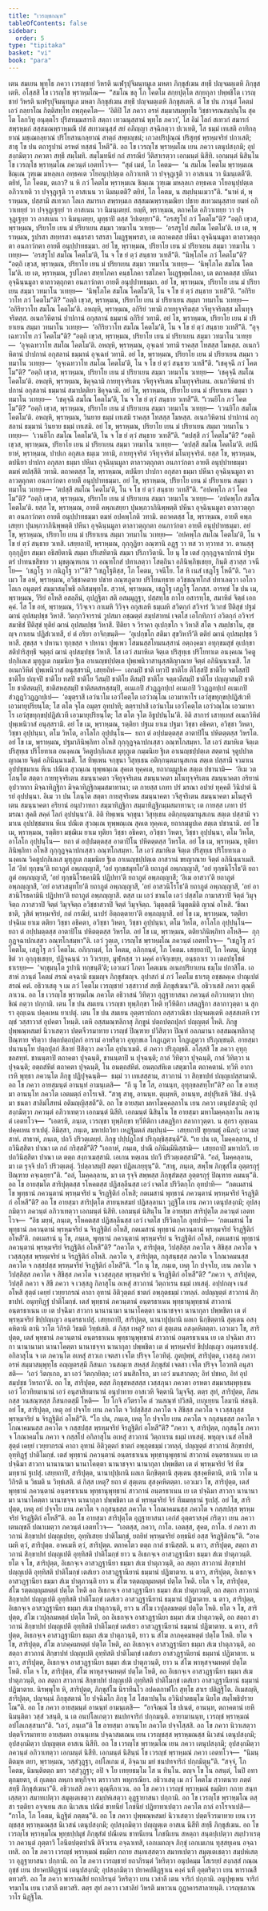 ```yaml
---
title: "เวรญฺชกณฺฑ"
tableOfContents: false
sidebar:
  order: 5
type: "tipitaka"
basket: "vi"
book: "para"
---
```



<DynamicBreadcrumb />

<Division number="1" book="para">

<Paragraph number="2" book="para">
เตน สมเยน พุทฺโธ ภควา เวรญฺชายํ วิหรติ นเฬรุปุจิมนฺทมูเล มหตา ภิกฺขุสํเฆน สทฺธึ ปญฺจมตฺเตหิ ภิกฺขุสเตหิ. อโสฺสสิ โข เวรญฺโช พฺราหฺมโณ—  “สมโณ ขลุ โภ โคตโม สกฺยปุตฺโต สกฺยกุลา ปพฺพชิโต เวรญฺชายํ วิหรติ นเฬรุปุจิมนฺทมูเล มหตา ภิกฺขุสํเฆน สทฺธึ ปญฺจมตฺเตหิ ภิกฺขุสเตหิ. ตํ โข ปน ภวนฺตํ โคตมํ เอวํ กลฺยาโณ กิตฺติสทฺโท อพฺภุคฺคโต—  ‘อิติปิ โส ภควา อรหํ สมฺมาสมฺพุทฺโธ วิชฺชาจรณสมฺปนฺโน สุคโต โลกวิทู อนุตฺตโร ปุริสทมฺมสารถิ สตฺถา เทวมนุสฺสานํ พุทฺโธ ภควา’, โส อิมํ โลกํ สเทวกํ สมารกํ สพฺรหฺมกํ สสฺสมณพฺราหฺมณึ ปชํ สเทวมนุสฺสํ สยํ อภิญฺญา สจฺฉิกตฺวา ปเวเทติ, โส ธมฺมํ เทเสติ อาทิกลฺยาณํ มชฺเฌกลฺยาณํ ปริโยสานกลฺยาณํ สาตฺถํ สพฺยญฺชนํ; เกวลปริปุณฺณํ ปริสุทฺธํ พฺรหฺมจริยํ ปกาเสติ; สาธุ โข ปน ตถารูปานํ อรหตํ ทสฺสนํ โหตี”ติ.
</Paragraph>

</Division>
<Division number="2" book="para">

<Paragraph number="3" book="para">
อถ โข เวรญฺโช พฺราหฺมโณ เยน ภควา เตนุปสงฺกมิ; อุปสงฺกมิตฺวา ภควตา สทฺธึ สมฺโมทิ. สมฺโมทนียํ กถํ สารณียํ วีติสาเรตฺวา เอกมนฺตํ นิสีทิ. เอกมนฺตํ นิสินฺโน โข เวรญฺโช พฺราหฺมโณ ภควนฺตํ เอตทโวจ—  “สุตํ เมตํ, โภ โคตม—  ‘น สมโณ โคตโม พฺราหฺมเณ ชิณฺเณ วุฑฺเฒ มหลฺลเก อทฺธคเต วโยอนุปฺปตฺเต อภิวาเทติ วา ปจฺจุฏฺเฐติ วา อาสเนน วา นิมนฺเตตี’ติ. ตยิทํ, โภ โคตม, ตเถว? น หิ ภวํ โคตโม พฺราหฺมเณ ชิณฺเณ วุฑฺเฒ มหลฺลเก อทฺธคเต วโยอนุปฺปตฺเต อภิวาเทติ วา ปจฺจุฏฺเฐติ วา อาสเนน วา นิมนฺเตติ? ตยิทํ, โภ โคตม, น สมฺปนฺนเมวา”ติ.
</Paragraph>

<Paragraph number="4" book="para">
“นาหํ ตํ, พฺราหฺมณ, ปสฺสามิ สเทวเก โลเก สมารเก สพฺรหฺมเก สสฺสมณพฺราหฺมณิยา ปชาย สเทวมนุสฺสาย ยมหํ อภิวาเทยฺยํ วา ปจฺจุฏฺเฐยฺยํ วา อาสเนน วา นิมนฺเตยฺยํ. ยญฺหิ, พฺราหฺมณ, ตถาคโต อภิวาเทยฺย วา ปจฺจุฏฺเฐยฺย วา อาสเนน วา นิมนฺเตยฺย, มุทฺธาปิ ตสฺส วิปเตยฺยา”ติ.
</Paragraph>

</Division>
<Division number="3" book="para">

<Paragraph number="5" book="para">
“อรสรูโป ภวํ โคตโม”ติ? “อตฺถิ เขฺวส, พฺราหฺมณ, ปริยาโย เยน มํ ปริยาเยน สมฺมา วทมาโน วเทยฺย—  ‘อรสรูโป สมโณ โคตโม’ติ. เย เต, พฺราหฺมณ, รูปรสา สทฺทรสา คนฺธรสา รสรสา โผฏฺฐพฺพรสา, เต ตถาคตสฺส ปหีนา อุจฺฉินฺนมูลา ตาลาวตฺถุกตา อนภาวํกตา อายตึ อนุปฺปาทธมฺมา. อยํ โข, พฺราหฺมณ, ปริยาโย เยน มํ ปริยาเยน สมฺมา วทมาโน วเทยฺย—  ‘อรสรูโป สมโณ โคตโม’ติ, โน จ โข ยํ ตฺวํ สนฺธาย วเทสี”ติ.
</Paragraph>

</Division>
<Division number="4" book="para">

<Paragraph number="6" book="para">
“นิพฺโภโค ภวํ โคตโม”ติ? “อตฺถิ เขฺวส, พฺราหฺมณ, ปริยาโย เยน มํ ปริยาเยน สมฺมา วทมาโน วเทยฺย—  ‘นิพฺโภโค สมโณ โคตโม’ติ. เย เต, พฺราหฺมณ, รูปโภคา สทฺทโภคา คนฺธโภคา รสโภคา โผฏฺฐพฺพโภคา, เต ตถาคตสฺส ปหีนา อุจฺฉินฺนมูลา ตาลาวตฺถุกตา อนภาวํกตา อายตึ อนุปฺปาทธมฺมา. อยํ โข, พฺราหฺมณ, ปริยาโย เยน มํ ปริยาเยน สมฺมา วทมาโน วเทยฺย—  ‘นิพฺโภโค สมโณ โคตโม’ติ, โน จ โข ยํ ตฺวํ สนฺธาย วเทสี”ติ.
</Paragraph>

</Division>
<Division number="5" book="para">

<Paragraph number="7" book="para">
“อกิริยวาโท ภวํ โคตโม”ติ? “อตฺถิ เขฺวส, พฺราหฺมณ, ปริยาโย เยน มํ ปริยาเยน สมฺมา วทมาโน วเทยฺย—  ‘อกิริยวาโท สมโณ โคตโม’ติ. อหญฺหิ, พฺราหฺมณ, อกิริยํ วทามิ กายทุจฺจริตสฺส วจีทุจฺจริตสฺส มโนทุจฺจริตสฺส. อเนกวิหิตานํ ปาปกานํ อกุสลานํ ธมฺมานํ อกิริยํ วทามิ. อยํ โข, พฺราหฺมณ, ปริยาโย เยน มํ ปริยาเยน สมฺมา วทมาโน วเทยฺย—  ‘อกิริยวาโท สมโณ โคตโม’ติ, โน จ โข ยํ ตฺวํ สนฺธาย วเทสี”ติ.
</Paragraph>

</Division>
<Division number="6" book="para">

<Paragraph number="8" book="para">
“อุจฺเฉทวาโท ภวํ โคตโม”ติ? “อตฺถิ เขฺวส, พฺราหฺมณ, ปริยาโย เยน มํ ปริยาเยน สมฺมา วทมาโน วเทยฺย—  ‘อุจฺเฉทวาโท สมโณ โคตโม’ติ. อหญฺหิ, พฺราหฺมณ, อุจฺเฉทํ วทามิ ราคสฺส โทสสฺส โมหสฺส. อเนกวิหิตานํ ปาปกานํ อกุสลานํ ธมฺมานํ อุจฺเฉทํ วทามิ. อยํ โข, พฺราหฺมณ, ปริยาโย เยน มํ ปริยาเยน สมฺมา วทมาโน วเทยฺย—  ‘อุจฺเฉทวาโท สมโณ โคตโม’ติ, โน จ โข ยํ ตฺวํ สนฺธาย วเทสี”ติ.
</Paragraph>

</Division>
<Division number="7" book="para">

<Paragraph number="9" book="para">
“เชคุจฺฉี ภวํ โคตโม”ติ? “อตฺถิ เขฺวส, พฺราหฺมณ, ปริยาโย เยน มํ ปริยาเยน สมฺมา วทมาโน วเทยฺย—  ‘เชคุจฺฉี สมโณ โคตโม’ติ. อหญฺหิ, พฺราหฺมณ, ชิคุจฺฉามิ กายทุจฺจริเตน วจีทุจฺจริเตน มโนทุจฺจริเตน. อเนกวิหิตานํ ปาปกานํ อกุสลานํ ธมฺมานํ สมาปตฺติยา ชิคุจฺฉามิ. อยํ โข, พฺราหฺมณ, ปริยาโย เยน มํ ปริยาเยน สมฺมา วทมาโน วเทยฺย—  ‘เชคุจฺฉี สมโณ โคตโม’ติ, โน จ โข ยํ ตฺวํ สนฺธาย วเทสี”ติ.
</Paragraph>

</Division>
<Division number="8" book="para">

<Paragraph number="10" book="para">
“เวนยิโก ภวํ โคตโม”ติ? “อตฺถิ เขฺวส, พฺราหฺมณ, ปริยาโย เยน มํ ปริยาเยน สมฺมา วทมาโน วเทยฺย—  ‘เวนยิโก สมโณ โคตโม’ติ. อหญฺหิ, พฺราหฺมณ, วินยาย ธมฺมํ เทเสมิ ราคสฺส โทสสฺส โมหสฺส. อเนกวิหิตานํ ปาปกานํ อกุสลานํ ธมฺมานํ วินยาย ธมฺมํ เทเสมิ. อยํ โข, พฺราหฺมณ, ปริยาโย เยน มํ ปริยาเยน สมฺมา วทมาโน วเทยฺย—  ‘เวนยิโก สมโณ โคตโม’ติ, โน จ โข ยํ ตฺวํ สนฺธาย วเทสี”ติ.
</Paragraph>

</Division>
<Division number="9" book="para">

<Paragraph number="11" book="para">
“ตปสฺสี ภวํ โคตโม”ติ? “อตฺถิ เขฺวส, พฺราหฺมณ, ปริยาโย เยน มํ ปริยาเยน สมฺมา วทมาโน วเทยฺย—  ‘ตปสฺสี สมโณ โคตโม’ติ. ตปนียาหํ, พฺราหฺมณ, ปาปเก อกุสเล ธมฺเม วทามิ, กายทุจฺจริตํ วจีทุจฺจริตํ มโนทุจฺจริตํ. ยสฺส โข, พฺราหฺมณ, ตปนียา ปาปกา อกุสลา ธมฺมา ปหีนา อุจฺฉินฺนมูลา ตาลาวตฺถุกตา อนภาวํกตา อายตึ อนุปฺปาทธมฺมา ตมหํ ตปสฺสีติ วทามิ. ตถาคตสฺส โข, พฺราหฺมณ, ตปนียา ปาปกา อกุสลา ธมฺมา ปหีนา อุจฺฉินฺนมูลา ตาลาวตฺถุกตา อนภาวํกตา อายตึ อนุปฺปาทธมฺมา. อยํ โข, พฺราหฺมณ, ปริยาโย เยน มํ ปริยาเยน สมฺมา วทมาโน วเทยฺย—  ‘ตปสฺสี สมโณ โคตโม’ติ, โน จ โข ยํ ตฺวํ สนฺธาย วเทสี”ติ.
</Paragraph>

</Division>
<Division number="10" book="para">

<Paragraph number="12" book="para">
“อปคพฺโภ ภวํ โคตโม”ติ? “อตฺถิ เขฺวส, พฺราหฺมณ, ปริยาโย เยน มํ ปริยาเยน สมฺมา วทมาโน วเทยฺย—  ‘อปคพฺโภ สมโณ โคตโม’ติ. ยสฺส โข, พฺราหฺมณ, อายตึ คพฺภเสยฺยา ปุนพฺภวาภินิพฺพตฺติ ปหีนา อุจฺฉินฺนมูลา ตาลาวตฺถุกตา อนภาวํกตา อายตึ อนุปฺปาทธมฺมา ตมหํ อปคพฺโภติ วทามิ. ตถาคตสฺส โข, พฺราหฺมณ, อายตึ คพฺภเสยฺยา ปุนพฺภวาภินิพฺพตฺติ ปหีนา อุจฺฉินฺนมูลา ตาลาวตฺถุกตา อนภาวํกตา อายตึ อนุปฺปาทธมฺมา. อยํ โข, พฺราหฺมณ, ปริยาโย เยน มํ ปริยาเยน สมฺมา วทมาโน วเทยฺย—  ‘อปคพฺโภ สมโณ โคตโม’ติ, โน จ โข ยํ ตฺวํ สนฺธาย วเทสิ.
</Paragraph>

</Division>
<Division number="11" book="para">

<Paragraph number="13" book="para">
เสยฺยถาปิ, พฺราหฺมณ, กุกฺกุฏิยา อณฺฑานิ อฏฺฐ วา ทส วา ทฺวาทส วา. ตานสฺสุ กุกฺกุฏิยา สมฺมา อธิสยิตานิ สมฺมา ปริเสทิตานิ สมฺมา ปริภาวิตานิ. โย นุ โข เตสํ กุกฺกุฏจฺฉาปกานํ ปฐมตรํ ปาทนขสิขาย วา มุขตุณฺฑเกน วา อณฺฑโกสํ ปทาเลตฺวา โสตฺถินา อภินิพฺภิชฺเชยฺย, กินฺติ สฺวาสฺส วจนีโย—  ‘เชฏฺโฐ วา กนิฏฺโฐ วา’”ติ? “เชฏฺโฐติสฺส, โภ โคตม, วจนีโย. โส หิ เนสํ เชฏฺโฐ โหตี”ติ. “เอวเมว โข อหํ, พฺราหฺมณ, อวิชฺชาคตาย ปชาย อณฺฑภูตาย ปริโยนทฺธาย อวิชฺชณฺฑโกสํ ปทาเลตฺวา เอโกว โลเก อนุตฺตรํ สมฺมาสมฺโพธึ อภิสมฺพุทฺโธ. สฺวาหํ, พฺราหฺมณ, เชฏฺโฐ เสฏฺโฐ โลกสฺส.
</Paragraph>

<Paragraph number="14" book="para">
อารทฺธํ โข ปน เม, พฺราหฺมณ, วีริยํ อโหสิ อสลฺลีนํ, อุปฏฺฐิตา สติ อสมฺมุฏฺฐา, ปสฺสทฺโธ กาโย อสารทฺโธ, สมาหิตํ จิตฺตํ เอกคฺคํ. โส โข อหํ, พฺราหฺมณ, วิวิจฺเจว กาเมหิ วิวิจฺจ อกุสเลหิ ธมฺเมหิ สวิตกฺกํ สวิจารํ วิเวกชํ ปีติสุขํ ปฐมํ ฌานํ อุปสมฺปชฺช วิหาสึ. วิตกฺกวิจารานํ วูปสมา อชฺฌตฺตํ สมฺปสาทนํ เจตโส เอโกทิภาวํ อวิตกฺกํ อวิจารํ สมาธิชํ ปีติสุขํ ทุติยํ ฌานํ อุปสมฺปชฺช วิหาสึ. ปีติยา จ วิราคา อุเปกฺขโก จ วิหาสึ สโต จ สมฺปชาโน, สุขญฺจ กาเยน ปฏิสํเวเทสึ, ยํ ตํ อริยา อาจิกฺขนฺติ—  ‘อุเปกฺขโก สติมา สุขวิหารี’ติ ตติยํ ฌานํ อุปสมฺปชฺช วิหาสึ. สุขสฺส จ ปหานา ทุกฺขสฺส จ ปหานา ปุพฺเพว โสมนสฺสโทมนสฺสานํ อตฺถงฺคมา อทุกฺขมสุขํ อุเปกฺขาสติปาริสุทฺธึ จตุตฺถํ ฌานํ อุปสมฺปชฺช วิหาสึ.
</Paragraph>

</Division>
<Division number="12" book="para">

<Paragraph number="15" book="para">
โส เอวํ สมาหิเต จิตฺเต ปริสุทฺเธ ปริโยทาเต อนงฺคเณ วิคตูปกฺกิเลเส มุทุภูเต กมฺมนิเย ฐิเต อาเนญฺชปฺปตฺเต ปุพฺเพนิวาสานุสฺสติญาณาย จิตฺตํ อภินินฺนาเมสึ. โส อเนกวิหิตํ ปุพฺเพนิวาสํ อนุสฺสรามิ, เสยฺยถิทํ—  เอกมฺปิ ชาตึ เทฺวปิ ชาติโย ติโสฺสปิ ชาติโย จตโสฺสปิ ชาติโย ปญฺจปิ ชาติโย ทสปิ ชาติโย วีสมฺปิ ชาติโย ตึสมฺปิ ชาติโย จตฺตาลีสมฺปิ ชาติโย ปญฺญาสมฺปิ ชาติโย ชาติสตมฺปิ, ชาติสหสฺสมฺปิ ชาติสตสหสฺสมฺปิ, อเนเกปิ สํวฏฺฏกปฺเป อเนเกปิ วิวฏฺฏกปฺเป อเนเกปิ สํวฏฺฏวิวฏฺฏกปฺเป—  ‘อมุตฺราสึ เอวํนาโม เอวํโคตฺโต เอวํวณฺโณ เอวมาหาโร เอวํสุขทุกฺขปฺปฏิสํเวที เอวมายุปริยนฺโต; โส ตโต จุโต อมุตฺร อุทปาทึ; ตตฺราปาสึ เอวํนาโม เอวํโคตฺโต เอวํวณฺโณ เอวมาหาโร เอวํสุขทุกฺขปฺปฏิสํเวที เอวมายุปริยนฺโต; โส ตโต จุโต อิธูปปนฺโน’ติ. อิติ สาการํ เสาทฺเทสํ อเนกวิหิตํ ปุพฺเพนิวาสํ อนุสฺสรามิ. อยํ โข เม, พฺราหฺมณ, รตฺติยา ปฐเม ยาเม ปฐมา วิชฺชา อธิคตา, อวิชฺชา วิหตา, วิชฺชา อุปฺปนฺนา, ตโม วิหโต, อาโลโก อุปฺปนฺโน—  ยถา ตํ อปฺปมตฺตสฺส อาตาปิโน ปหิตตฺตสฺส วิหรโต. อยํ โข เม, พฺราหฺมณ, ปฐมาภินิพฺภิทา อโหสิ กุกฺกุฏจฺฉาปกเสฺสว อณฺฑโกสมฺหา.
</Paragraph>

</Division>
<Division number="13" book="para">

<Paragraph number="16" book="para">
โส เอวํ สมาหิเต จิตฺเต ปริสุทฺเธ ปริโยทาเต อนงฺคเณ วิคตูปกฺกิเลเส มุทุภูเต กมฺมนิเย ฐิเต อาเนญฺชปฺปตฺเต สตฺตานํ จุตูปปาตญาณาย จิตฺตํ อภินินฺนาเมสึ. โส ทิพฺเพน จกฺขุนา วิสุทฺเธน อติกฺกนฺตมานุสเกน สตฺเต ปสฺสามิ จวมาเน อุปปชฺชมาเน หีเน ปณีเต สุวณฺเณ ทุพฺพณฺเณ สุคเต ทุคฺคเต, ยถากมฺมูปเค สตฺเต ปชานามิ—  ‘อิเม วต โภนฺโต สตฺตา กายทุจฺจริเตน สมนฺนาคตา วจีทุจฺจริเตน สมนฺนาคตา มโนทุจฺจริเตน สมนฺนาคตา อริยานํ อุปวาทกา มิจฺฉาทิฏฺฐิกา มิจฺฉาทิฏฺฐิกมฺมสมาทานา; เต กายสฺส เภทา ปรํ มรณา อปายํ ทุคฺคตึ วินิปาตํ นิรยํ อุปปนฺนา. อิเม วา ปน โภนฺโต สตฺตา กายสุจริเตน สมนฺนาคตา วจีสุจริเตน สมนฺนาคตา มโนสุจริเตน สมนฺนาคตา อริยานํ อนุปวาทกา สมฺมาทิฏฺฐิกา สมฺมาทิฏฺฐิกมฺมสมาทานา; เต กายสฺส เภทา ปรํ มรณา สุคตึ สคฺคํ โลกํ อุปปนฺนา’ติ. อิติ ทิพฺเพน จกฺขุนา วิสุทฺเธน อติกฺกนฺตมานุสเกน สตฺเต ปสฺสามิ จวมาเน อุปปชฺชมาเน หีเน ปณีเต สุวณฺเณ ทุพฺพณฺเณ สุคเต ทุคฺคเต, ยถากมฺมูปเค สตฺเต ปชานามิ. อยํ โข เม, พฺราหฺมณ, รตฺติยา มชฺฌิเม ยาเม ทุติยา วิชฺชา อธิคตา, อวิชฺชา วิหตา, วิชฺชา อุปฺปนฺนา, ตโม วิหโต, อาโลโก อุปฺปนฺโน—  ยถา ตํ อปฺปมตฺตสฺส อาตาปิโน ปหิตตฺตสฺส วิหรโต. อยํ โข เม, พฺราหฺมณ, ทุติยาภินิพฺภิทา อโหสิ กุกฺกุฏจฺฉาปกเสฺสว อณฺฑโกสมฺหา.
</Paragraph>

</Division>
<Division number="14" book="para">

<Paragraph number="17" book="para">
โส เอวํ สมาหิเต จิตฺเต ปริสุทฺเธ ปริโยทาเต อนงฺคเณ วิคตูปกฺกิเลเส มุทุภูเต กมฺมนิเย ฐิเต อาเนญฺชปฺปตฺเต อาสวานํ ขยญาณาย จิตฺตํ อภินินฺนาเมสึ. โส ‘อิทํ ทุกฺขนฺ’ติ ยถาภูตํ อพฺภญฺญาสึ, ‘อยํ ทุกฺขสมุทโย’ติ ยถาภูตํ อพฺภญฺญาสึ, ‘อยํ ทุกฺขนิโรโธ’ติ ยถาภูตํ อพฺภญฺญาสึ, ‘อยํ ทุกฺขนิโรธคามินี ปฏิปทา’ติ ยถาภูตํ อพฺภญฺญาสึ; ‘อิเม อาสวา’ติ ยถาภูตํ อพฺภญฺญาสึ, ‘อยํ อาสวสมุทโย’ติ ยถาภูตํ อพฺภญฺญาสึ, ‘อยํ อาสวนิโรโธ’ติ ยถาภูตํ อพฺภญฺญาสึ, ‘อยํ อาสวนิโรธคามินี ปฏิปทา’ติ ยถาภูตํ อพฺภญฺญาสึ. ตสฺส เม เอวํ ชานโต เอวํ ปสฺสโต กามาสวาปิ จิตฺตํ วิมุจฺจิตฺถ ภวาสวาปิ จิตฺตํ วิมุจฺจิตฺถ อวิชฺชาสวาปิ จิตฺตํ วิมุจฺจิตฺถ. วิมุตฺตสฺมึ วิมุตฺตมิติ ญาณํ อโหสิ. ‘ขีณา ชาติ, วุสิตํ พฺรหฺมจริยํ, กตํ กรณียํ, นาปรํ อิตฺถตฺตายา’ติ อพฺภญฺญาสึ. อยํ โข เม, พฺราหฺมณ, รตฺติยา ปจฺฉิเม ยาเม ตติยา วิชฺชา อธิคตา, อวิชฺชา วิหตา, วิชฺชา อุปฺปนฺนา, ตโม วิหโต, อาโลโก อุปฺปนฺโน—  ยถา ตํ อปฺปมตฺตสฺส อาตาปิโน ปหิตตฺตสฺส วิหรโต. อยํ โข เม, พฺราหฺมณ, ตติยาภินิพฺภิทา อโหสิ—  กุกฺกุฏจฺฉาปกเสฺสว อณฺฑโกสมฺหา”ติ.
</Paragraph>

</Division>
<Division number="15" book="para">

<Paragraph number="18" book="para">
เอวํ วุตฺเต, เวรญฺโช พฺราหฺมโณ ภควนฺตํ เอตทโวจ—  “เชฏฺโฐ ภวํ โคตโม, เสฏฺโฐ ภวํ โคตโม. อภิกฺกนฺตํ, โภ โคตม, อภิกฺกนฺตํ, โภ โคตม. เสยฺยถาปิ, โภ โคตม, นิกฺกุชฺชิตํ วา อุกฺกุชฺเชยฺย, ปฏิจฺฉนฺนํ วา วิวเรยฺย, มูฬฺหสฺส วา มคฺคํ อาจิกฺเขยฺย, อนฺธกาเร วา เตลปชฺโชตํ ธาเรยฺย—  ‘จกฺขุมนฺโต รูปานิ ทกฺขนฺตี’ติ; เอวเมวํ โภตา โคตเมน อเนกปริยาเยน ธมฺโม ปกาสิโต. เอสาหํ ภวนฺตํ โคตมํ สรณํ คจฺฉามิ ธมฺมญฺจ ภิกฺขุสํฆญฺจ. อุปาสกํ มํ ภวํ โคตโม ธาเรตุ อชฺชตคฺเค ปาณุเปตํ สรณํ คตํ. อธิวาเสตุ จ เม ภวํ โคตโม เวรญฺชายํ วสฺสาวาสํ สทฺธึ ภิกฺขุสํเฆนา”ติ. อธิวาเสสิ ภควา ตุณฺหีภาเวน. อถ โข เวรญฺโช พฺราหฺมโณ ภควโต อธิวาสนํ วิทิตฺวา อุฏฺฐายาสนา ภควนฺตํ อภิวาเทตฺวา ปทกฺขิณํ กตฺวา ปกฺกามิ.
</Paragraph>

</Division>
<Division number="16" book="para">

<Paragraph number="19" book="para">
เตน โข ปน สมเยน เวรญฺชา ทุพฺภิกฺขา โหติ ทฺวีหิติกา เสตฏฺฐิกา สลากาวุตฺตา น สุกรา อุญฺเฉน ปคฺคเหน ยาเปตุํ. เตน โข ปน สมเยน อุตฺตราปถกา อสฺสวาณิชา ปญฺจมตฺเตหิ อสฺสสเตหิ เวรญฺชํ วสฺสาวาสํ อุปคตา โหนฺติ. เตหิ อสฺสมณฺฑลิกาสุ ภิกฺขูนํ ปตฺถปตฺถปุลกํ ปญฺญตฺตํ โหติ. ภิกฺขู ปุพฺพณฺหสมยํ นิวาเสตฺวา ปตฺตจีวรมาทาย เวรญฺชํ ปิณฺฑาย ปวิสิตฺวา ปิณฺฑํ อลภมานา อสฺสมณฺฑลิกาสุ ปิณฺฑาย จริตฺวา ปตฺถปตฺถปุลกํ อารามํ อาหริตฺวา อุทุกฺขเล โกฏฺเฏตฺวา โกฏฺเฏตฺวา ปริภุญฺชนฺติ. อายสฺมา ปนานนฺโท ปตฺถปุลกํ สิลายํ ปิสิตฺวา ภควโต อุปนาเมติ. ตํ ภควา ปริภุญฺชติ.
</Paragraph>

<Paragraph number="20" book="para">
อโสฺสสิ โข ภควา อุทุกฺขลสทฺทํ. ชานนฺตาปิ ตถาคตา ปุจฺฉนฺติ, ชานนฺตาปิ น ปุจฺฉนฺติ; กาลํ วิทิตฺวา ปุจฺฉนฺติ, กาลํ วิทิตฺวา น ปุจฺฉนฺติ; อตฺถสํหิตํ ตถาคตา ปุจฺฉนฺติ, โน อนตฺถสํหิตํ. อนตฺถสํหิเต เสตุฆาโต ตถาคตานํ. ทฺวีหิ อากาเรหิ พุทฺธา ภควนฺโต ภิกฺขู ปฏิปุจฺฉนฺติ—  ธมฺมํ วา เทเสสฺสาม, สาวกานํ วา สิกฺขาปทํ ปญฺญเปสฺสามาติ.
</Paragraph>

<Paragraph number="21" book="para">
อถ โข ภควา อายสฺมนฺตํ อานนฺทํ อามนฺเตสิ—  “กึ นุ โข โส, อานนฺท, อุทุกฺขลสทฺโท”ติ? อถ โข อายสฺมา อานนฺโท ภควโต เอตมตฺถํ อาโรเจสิ. “สาธุ สาธุ, อานนฺท. ตุเมฺหหิ, อานนฺท, สปฺปุริเสหิ วิชิตํ. ปจฺฉิมา ชนตา สาลิมํโสทนํ อติมญฺญิสฺสตี”ติ.
</Paragraph>

</Division>
<Division number="17" book="para">

<Paragraph number="22" book="para">
อถ โข อายสฺมา มหาโมคฺคลฺลาโน เยน ภควา เตนุปสงฺกมิ; อุปสงฺกมิตฺวา ภควนฺตํ อภิวาเทตฺวา เอกมนฺตํ นิสีทิ. เอกมนฺตํ นิสินฺโน โข อายสฺมา มหาโมคฺคลฺลาโน ภควนฺตํ เอตทโวจ—  “เอตรหิ, ภนฺเต, เวรญฺชา ทุพฺภิกฺขา ทฺวีหิติกา เสตฏฺฐิกา สลากาวุตฺตา. น สุกรา อุญฺเฉน ปคฺคเหน ยาเปตุํ. อิมิสฺสา, ภนฺเต, มหาปถวิยา เหฏฺฐิมตลํ สมฺปนฺนํ—  เสยฺยถาปิ ขุทฺทมธุํ อนีลกํ; เอวมสฺสาทํ. สาธาหํ, ภนฺเต, ปถวึ ปริวตฺเตยฺยํ. ภิกฺขู ปปฺปฏโกชํ ปริภุญฺชิสฺสนฺตี”ติ. “เย ปน เต, โมคฺคลฺลาน, ปถวินิสฺสิตา ปาณา เต กถํ กริสฺสสี”ติ? “เอกาหํ, ภนฺเต, ปาณึ อภินิมฺมินิสฺสามิ—  เสยฺยถาปิ มหาปถวี. เย ปถวินิสฺสิตา ปาณา เต ตตฺถ สงฺกาเมสฺสามิ. เอเกน หตฺเถน ปถวึ ปริวตฺเตสฺสามี”ติ. “อลํ, โมคฺคลฺลาน, มา เต รุจฺจิ ปถวึ ปริวตฺเตตุํ. วิปลฺลาสมฺปิ สตฺตา ปฏิลเภยฺยุนฺ”ติ. “สาธุ, ภนฺเต, สพฺโพ ภิกฺขุสํโฆ อุตฺตรกุรุํ ปิณฺฑาย คจฺเฉยฺยา”ติ. “อลํ, โมคฺคลฺลาน, มา เต รุจฺจิ สพฺพสฺส ภิกฺขุสํฆสฺส อุตฺตรกุรุํ ปิณฺฑาย คมนนฺ”ติ.
</Paragraph>

</Division>
<Division number="18" book="para">

<Paragraph number="23" book="para">
อถ โข อายสฺมโต สาริปุตฺตสฺส รโหคตสฺส ปฏิสลฺลีนสฺส เอวํ เจตโส ปริวิตกฺโก อุทปาทิ—  “กตเมสานํ โข พุทฺธานํ ภควนฺตานํ พฺรหฺมจริยํ น จิรฏฺฐิติกํ อโหสิ; กตเมสานํ พุทฺธานํ ภควนฺตานํ พฺรหฺมจริยํ จิรฏฺฐิติกํ อโหสี”ติ?
</Paragraph>

<Paragraph number="24" book="para">
อถ โข อายสฺมา สาริปุตฺโต สายนฺหสมยํ ปฏิสลฺลานา วุฏฺฐิโต เยน ภควา เตนุปสงฺกมิ; อุปสงฺกมิตฺวา ภควนฺตํ อภิวาเทตฺวา เอกมนฺตํ นิสีทิ. เอกมนฺตํ นิสินฺโน โข อายสฺมา สาริปุตฺโต ภควนฺตํ เอตทโวจ—  “อิธ มยฺหํ, ภนฺเต, รโหคตสฺส ปฏิสลฺลีนสฺส เอวํ เจตโส ปริวิตกฺโก อุทปาทิ—  ‘กตเมสานํ โข พุทฺธานํ ภควนฺตานํ พฺรหฺมจริยํ น จิรฏฺฐิติกํ อโหสิ, กตเมสานํ พุทฺธานํ ภควนฺตานํ พฺรหฺมจริยํ จิรฏฺฐิติกํ อโหสี’ติ. กตเมสานํ นุ โข, ภนฺเต, พุทฺธานํ ภควนฺตานํ พฺรหฺมจริยํ น จิรฏฺฐิติกํ อโหสิ, กตเมสานํ พุทฺธานํ ภควนฺตานํ พฺรหฺมจริยํ จิรฏฺฐิติกํ อโหสี”ติ?
</Paragraph>

<Paragraph number="25" book="para">
“ภควโต จ, สาริปุตฺต, วิปสฺสิสฺส ภควโต จ สิขิสฺส ภควโต จ เวสฺสภุสฺส พฺรหฺมจริยํ น จิรฏฺฐิติกํ อโหสิ. ภควโต จ, สาริปุตฺต, กกุสนฺธสฺส ภควโต จ โกณาคมนสฺส ภควโต จ กสฺสปสฺส พฺรหฺมจริยํ จิรฏฺฐิติกํ อโหสี”ติ.
</Paragraph>

</Division>
<Division number="19" book="para">

<Paragraph number="26" book="para">
“โก นุ โข, ภนฺเต, เหตุ โก ปจฺจโย, เยน ภควโต จ วิปสฺสิสฺส ภควโต จ สิขิสฺส ภควโต จ เวสฺสภุสฺส พฺรหฺมจริยํ น จิรฏฺฐิติกํ อโหสี”ติ? “ภควา จ, สาริปุตฺต, วิปสฺสี ภควา จ สิขี ภควา จ เวสฺสภู กิลาสุโน อเหสุํ สาวกานํ วิตฺถาเรน ธมฺมํ เทเสตุํ. อปฺปกญฺจ เนสํ อโหสิ สุตฺตํ เคยฺยํ เวยฺยากรณํ คาถา อุทานํ อิติวุตฺตกํ ชาตกํ อพฺภุตธมฺมํ เวทลฺลํ. อปญฺญตฺตํ สาวกานํ สิกฺขาปทํ. อนุทฺทิฏฺฐํ ปาติโมกฺขํ. เตสํ พุทฺธานํ ภควนฺตานํ อนฺตรธาเนน พุทฺธานุพุทฺธานํ สาวกานํ อนฺตรธาเนน เย เต ปจฺฉิมา สาวกา นานานามา นานาโคตฺตา นานาชจฺจา นานากุลา ปพฺพชิตา เต ตํ พฺรหฺมจริยํ ขิปฺปญฺเญว อนฺตรธาเปสุํ. เสยฺยถาปิ, สาริปุตฺต, นานาปุปฺผานิ ผลเก นิกฺขิตฺตานิ สุตฺเตน อสงฺคหิตานิ ตานิ วาโต วิกิรติ วิธมติ วิทฺธํเสติ. ตํ กิสฺส เหตุ? ยถา ตํ สุตฺเตน อสงฺคหิตตฺตา. เอวเมว โข, สาริปุตฺต, เตสํ พุทฺธานํ ภควนฺตานํ อนฺตรธาเนน พุทฺธานุพุทฺธานํ สาวกานํ อนฺตรธาเนน เย เต ปจฺฉิมา สาวกา นานานามา นานาโคตฺตา นานาชจฺจา นานากุลา ปพฺพชิตา เต ตํ พฺรหฺมจริยํ ขิปฺปญฺเญว อนฺตรธาเปสุํ.
</Paragraph>

<Paragraph number="27" book="para">
อกิลาสุโน จ เต ภควนฺโต อเหสุํ สาวเก เจตสา เจโต ปริจฺจ โอวทิตุํ. ภูตปุพฺพํ, สาริปุตฺต, เวสฺสภู ภควา อรหํ สมฺมาสมฺพุทฺโธ อญฺญตรสฺมึ ภึสนเก วนสณฺเฑ สหสฺสํ ภิกฺขุสํฆํ เจตสา เจโต ปริจฺจ โอวทติ อนุสาสติ—  ‘เอวํ วิตกฺเกถ, มา เอวํ วิตกฺกยิตฺถ; เอวํ มนสิกโรถ, มา เอวํ มนสากตฺถ; อิทํ ปชหถ, อิทํ อุปสมฺปชฺช วิหรถา’ติ. อถ โข, สาริปุตฺต, ตสฺส ภิกฺขุสหสฺสสฺส เวสฺสภุนา ภควตา อรหตา สมฺมาสมฺพุทฺเธน เอวํ โอวทิยมานานํ เอวํ อนุสาสิยมานานํ อนุปาทาย อาสเวหิ จิตฺตานิ วิมุจฺจึสุ. ตตฺร สุทํ, สาริปุตฺต, ภึสนกสฺส วนสณฺฑสฺส ภึสนกตสฺมึ โหติ—  โย โกจิ อวีตราโค ตํ วนสณฺฑํ ปวิสติ, เยภุเยฺยน โลมานิ หํสนฺติ. อยํ โข, สาริปุตฺต, เหตุ อยํ ปจฺจโย เยน ภควโต จ วิปสฺสิสฺส ภควโต จ สิขิสฺส ภควโต จ เวสฺสภุสฺส พฺรหฺมจริยํ น จิรฏฺฐิติกํ อโหสี”ติ.
</Paragraph>

</Division>
<Division number="20" book="para">

<Paragraph number="28" book="para">
“โก ปน, ภนฺเต, เหตุ โก ปจฺจโย เยน ภควโต จ กกุสนฺธสฺส ภควโต จ โกณาคมนสฺส ภควโต จ กสฺสปสฺส พฺรหฺมจริยํ จิรฏฺฐิติกํ อโหสี”ติ? “ภควา จ, สาริปุตฺต, กกุสนฺโธ ภควา จ โกณาคมโน ภควา จ กสฺสโป อกิลาสุโน อเหสุํ สาวกานํ วิตฺถาเรน ธมฺมํ เทเสตุํ. พหุญฺจ เนสํ อโหสิ สุตฺตํ เคยฺยํ เวยฺยากรณํ คาถา อุทานํ อิติวุตฺตกํ ชาตกํ อพฺภุตธมฺมํ เวทลฺลํ, ปญฺญตฺตํ สาวกานํ สิกฺขาปทํ, อุทฺทิฏฺฐํ ปาติโมกฺขํ. เตสํ พุทฺธานํ ภควนฺตานํ อนฺตรธาเนน พุทฺธานุพุทฺธานํ สาวกานํ อนฺตรธาเนน เย เต ปจฺฉิมา สาวกา นานานามา นานาโคตฺตา นานาชจฺจา นานากุลา ปพฺพชิตา เต ตํ พฺรหฺมจริยํ จิรํ ทีฆมทฺธานํ ฐเปสุํ. เสยฺยถาปิ, สาริปุตฺต, นานาปุปฺผานิ ผลเก นิกฺขิตฺตานิ สุตฺเตน สุสงฺคหิตานิ, ตานิ วาโต น วิกิรติ น วิธมติ น วิทฺธํเสติ. ตํ กิสฺส เหตุ? ยถา ตํ สุตฺเตน สุสงฺคหิตตฺตา. เอวเมว โข, สาริปุตฺต, เตสํ พุทฺธานํ ภควนฺตานํ อนฺตรธาเนน พุทฺธานุพุทฺธานํ สาวกานํ อนฺตรธาเนน เย เต ปจฺฉิมา สาวกา นานานามา นานาโคตฺตา นานาชจฺจา นานากุลา ปพฺพชิตา เต ตํ พฺรหฺมจริยํ จิรํ ทีฆมทฺธานํ ฐเปสุํ. อยํ โข, สาริปุตฺต, เหตุ อยํ ปจฺจโย เยน ภควโต จ กกุสนฺธสฺส ภควโต จ โกณาคมนสฺส ภควโต จ กสฺสปสฺส พฺรหฺมจริยํ จิรฏฺฐิติกํ อโหสี”ติ.
</Paragraph>

</Division>
<Division number="21" book="para">

<Paragraph number="29" book="para">
อถ โข อายสฺมา สาริปุตฺโต อุฏฺฐายาสนา เอกํสํ อุตฺตราสงฺคํ กริตฺวา เยน ภควา เตนญฺชลึ ปณาเมตฺวา ภควนฺตํ เอตทโวจ—  “เอตสฺส, ภควา, กาโล. เอตสฺส, สุคต, กาโล. ยํ ภควา สาวกานํ สิกฺขาปทํ ปญฺญเปยฺย, อุทฺทิเสยฺย ปาติโมกฺขํ, ยถยิทํ พฺรหฺมจริยํ อทฺธนิยํ อสฺส จิรฏฺฐิติกนฺ”ติ. “อาคเมหิ ตฺวํ, สาริปุตฺต. อาคเมหิ ตฺวํ, สาริปุตฺต. ตถาคโตว ตตฺถ กาลํ ชานิสฺสติ. น ตาว, สาริปุตฺต, สตฺถา สาวกานํ สิกฺขาปทํ ปญฺญเปติ อุทฺทิสติ ปาติโมกฺขํ ยาว น อิเธกจฺเจ อาสวฏฺฐานียา ธมฺมา สํเฆ ปาตุภวนฺติ. ยโต จ โข, สาริปุตฺต, อิเธกจฺเจ อาสวฏฺฐานียา ธมฺมา สํเฆ ปาตุภวนฺติ, อถ สตฺถา สาวกานํ สิกฺขาปทํ ปญฺญเปติ อุทฺทิสติ ปาติโมกฺขํ เตสํเยว อาสวฏฺฐานียานํ ธมฺมานํ ปฏิฆาตาย.
</Paragraph>

<Paragraph number="30" book="para">
น ตาว, สาริปุตฺต, อิเธกจฺเจ อาสวฏฺฐานียา ธมฺมา สํเฆ ปาตุภวนฺติ ยาว น สํโฆ รตฺตญฺญุมหตฺตํ ปตฺโต โหติ. ยโต จ โข, สาริปุตฺต, สํโฆ รตฺตญฺญุมหตฺตํ ปตฺโต โหติ อถ อิเธกจฺเจ อาสวฏฺฐานียา ธมฺมา สํเฆ ปาตุภวนฺติ, อถ สตฺถา สาวกานํ สิกฺขาปทํ ปญฺญเปติ อุทฺทิสติ ปาติโมกฺขํ เตสํเยว อาสวฏฺฐานียานํ ธมฺมานํ ปฏิฆาตาย.
</Paragraph>

<Paragraph number="31" book="para">
น ตาว, สาริปุตฺต, อิเธกจฺเจ อาสวฏฺฐานียา ธมฺมา สํเฆ ปาตุภวนฺติ, ยาว น สํโฆ เวปุลฺลมหตฺตํ ปตฺโต โหติ. ยโต จ โข, สาริปุตฺต, สํโฆ เวปุลฺลมหตฺตํ ปตฺโต โหติ, อถ อิเธกจฺเจ อาสวฏฺฐานียา ธมฺมา สํเฆ ปาตุภวนฺติ, อถ สตฺถา สาวกานํ สิกฺขาปทํ ปญฺญเปติ อุทฺทิสติ ปาติโมกฺขํ เตสํเยว อาสวฏฺฐานียานํ ธมฺมานํ ปฏิฆาตาย.
</Paragraph>

<Paragraph number="32" book="para">
น ตาว, สาริปุตฺต, อิเธกจฺเจ อาสวฏฺฐานียา ธมฺมา สํเฆ ปาตุภวนฺติ, ยาว น สํโฆ ลาภคฺคมหตฺตํ ปตฺโต โหติ. ยโต จ โข, สาริปุตฺต, สํโฆ ลาภคฺคมหตฺตํ ปตฺโต โหติ, อถ อิเธกจฺเจ อาสวฏฺฐานียา ธมฺมา สํเฆ ปาตุภวนฺติ, อถ สตฺถา สาวกานํ สิกฺขาปทํ ปญฺญเปติ อุทฺทิสติ ปาติโมกฺขํ เตสํเยว อาสวฏฺฐานียานํ ธมฺมานํ ปฏิฆาตาย.
</Paragraph>

<Paragraph number="33" book="para">
น ตาว, สาริปุตฺต, อิเธกจฺเจ อาสวฏฺฐานียา ธมฺมา สํเฆ ปาตุภวนฺติ, ยาว น สํโฆ พาหุสจฺจมหตฺตํ ปตฺโต โหติ. ยโต จ โข, สาริปุตฺต, สํโฆ พาหุสจฺจมหตฺตํ ปตฺโต โหติ, อถ อิเธกจฺเจ อาสวฏฺฐานียา ธมฺมา สํเฆ ปาตุภวนฺติ, อถ สตฺถา สาวกานํ สิกฺขาปทํ ปญฺญเปติ อุทฺทิสติ ปาติโมกฺขํ เตสํเยว อาสวฏฺฐานียานํ ธมฺมานํ ปฏิฆาตาย.
</Paragraph>

<Paragraph number="34" book="para">
นิรพฺพุโท หิ, สาริปุตฺต, ภิกฺขุสํโฆ นิราทีนโว อปคตกาฬโก สุทฺโธ สาเร ปติฏฺฐิโต. อิเมสญฺหิ, สาริปุตฺต, ปญฺจนฺนํ ภิกฺขุสตานํ โย ปจฺฉิมโก ภิกฺขุ โส โสตาปนฺโน อวินิปาตธมฺโม นิยโต สมฺโพธิปรายโณ”ติ.
</Paragraph>

</Division>
<Division number="22" book="para">

<Paragraph number="35" book="para">
อถ โข ภควา อายสฺมนฺตํ อานนฺทํ อามนฺเตสิ—  “อาจิณฺณํ โข ปเนตํ, อานนฺท, ตถาคตานํ เยหิ นิมนฺติตา วสฺสํ วสนฺติ, น เต อนปโลเกตฺวา ชนปทจาริกํ ปกฺกมนฺติ. อายามานนฺท, เวรญฺชํ พฺราหฺมณํ อปโลเกสฺสามา”ติ. “เอวํ, ภนฺเต”ติ โข อายสฺมา อานนฺโท ภควโต ปจฺจโสฺสสิ.
</Paragraph>

<Paragraph number="36" book="para">
อถ โข ภควา นิวาเสตฺวา ปตฺตจีวรมาทาย อายสฺมตา อานนฺเทน ปจฺฉาสมเณน เยน เวรญฺชสฺส พฺราหฺมณสฺส นิเวสนํ เตนุปสงฺกมิ; อุปสงฺกมิตฺวา ปญฺญตฺเต อาสเน นิสีทิ. อถ โข เวรญฺโช พฺราหฺมโณ เยน ภควา เตนุปสงฺกมิ; อุปสงฺกมิตฺวา ภควนฺตํ อภิวาเทตฺวา เอกมนฺตํ นิสีทิ. เอกมนฺตํ นิสินฺนํ โข เวรญฺชํ พฺราหฺมณํ ภควา เอตทโวจ—  “นิมนฺติตมฺห ตยา, พฺราหฺมณ, วสฺสํวุฏฺฐา, อปโลเกม ตํ, อิจฺฉาม มยํ ชนปทจาริกํ ปกฺกมิตุนฺ”ติ. “สจฺจํ, โภ โคตม, นิมนฺติตตฺถ มยา วสฺสํวุฏฺฐา; อปิ จ โย เทยฺยธมฺโม โส น ทินฺโน. ตญฺจ โข โน อสนฺตํ, โนปิ อทาตุกมฺยตา, ตํ กุเตตฺถ ลพฺภา พหุกิจฺจา ฆราวาสา พหุกรณียา. อธิวาเสตุ เม ภวํ โคตโม สฺวาตนาย ภตฺตํ สทฺธึ ภิกฺขุสํเฆนา”ติ. อธิวาเสสิ ภควา ตุณฺหีภาเวน. อถ โข ภควา เวรญฺชํ พฺราหฺมณํ ธมฺมิยา กถาย สนฺทเสฺสตฺวา สมาทเปตฺวา สมุตฺเตเชตฺวา สมฺปหํเสตฺวา อุฏฺฐายาสนา ปกฺกามิ.
</Paragraph>

<Paragraph number="37" book="para">
อถ โข เวรญฺโช พฺราหฺมโณ ตสฺสา รตฺติยา อจฺจเยน สเก นิเวสเน ปณีตํ ขาทนียํ โภชนียํ ปฏิยาทาเปตฺวา ภควโต กาลํ อาโรจาเปสิ—  “กาโล, โภ โคตม, นิฏฺฐิตํ ภตฺตนฺ”ติ.
</Paragraph>

</Division>
<Division number="23" book="para">

<Paragraph number="38" book="para">
อถ โข ภควา ปุพฺพณฺหสมยํ นิวาเสตฺวา ปตฺตจีวรมาทาย เยน เวรญฺชสฺส พฺราหฺมณสฺส นิเวสนํ เตนุปสงฺกมิ; อุปสงฺกมิตฺวา ปญฺญตฺเต อาสเน นิสีทิ สทฺธึ ภิกฺขุสํเฆน. อถ โข เวรญฺโช พฺราหฺมโณ พุทฺธปฺปมุขํ ภิกฺขุสํฆํ ปณีเตน ขาทนีเยน โภชนีเยน สหตฺถา สนฺตปฺเปตฺวา สมฺปวาเรตฺวา ภควนฺตํ ภุตฺตาวึ โอนีตปตฺตปาณึ ติจีวเรน อจฺฉาเทสิ, เอกเมกญฺจ ภิกฺขุํ เอกเมเกน ทุสฺสยุเคน อจฺฉาเทสิ. อถ โข ภควา เวรญฺชํ พฺราหฺมณํ ธมฺมิยา กถาย สนฺทเสฺสตฺวา สมาทเปตฺวา สมุตฺเตเชตฺวา สมฺปหํเสตฺวา อุฏฺฐายาสนา ปกฺกามิ.
</Paragraph>

<Paragraph number="39" book="para">
อถ โข ภควา เวรญฺชายํ ยถาภิรนฺตํ วิหริตฺวา อนุปคมฺม โสเรยฺยํ สงฺกสฺสํ กณฺณกุชฺชํ เยน ปยาคปติฏฺฐานํ เตนุปสงฺกมิ; อุปสงฺกมิตฺวา ปยาคปติฏฺฐาเน คงฺคํ นทึ อุตฺตริตฺวา เยน พาราณสี ตทวสริ. อถ โข ภควา พาราณสิยํ ยถาภิรนฺตํ วิหริตฺวา เยน เวสาลี เตน จาริกํ ปกฺกามิ. อนุปุพฺเพน จาริกํ จรมาโน เยน เวสาลี ตทวสริ. ตตฺร สุทํ ภควา เวสาลิยํ วิหรติ มหาวเน กูฏาคารสาลายนฺติ.

</Paragraph>
</Division>

<Paragraph number="40" type="center" book="para">
เวรญฺชภาณวาโร นิฏฺฐิโต.
</Paragraph>